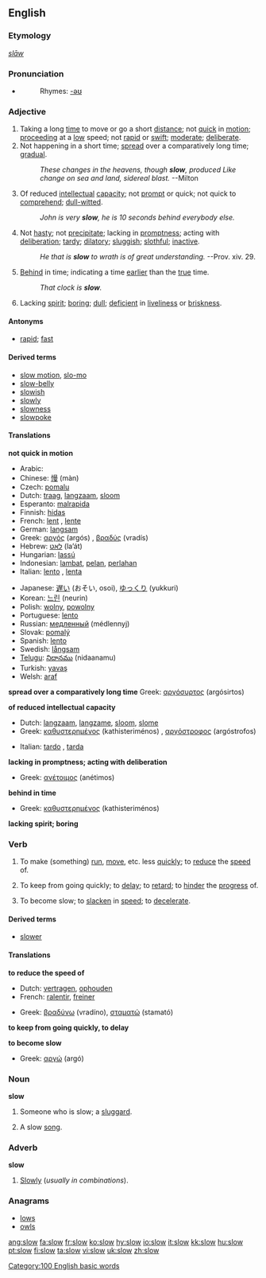 ==English==

===Etymology===
{{OE.}} ''[[slaw|slāw]]''

===Pronunciation===
*{{audio|en-us-slow.ogg|Audio (US)}}
*:Rhymes: [[Rhymes:English:-əʊ|-əʊ]]

===Adjective===
{{en-adj-er}}

# Taking a long [[time]] to move or go a short [[distance]]; not [[quick]] in [[motion]]; [[proceed]]ing at a [[low]] speed; not [[rapid]] or [[swift]]; [[moderate]]; [[deliberate]].
# Not happening in a short time; [[spread]] over a comparatively long time; [[gradual]].
#: ''These changes in the heavens, though '''slow''', produced Like change on sea and land, sidereal blast.'' --Milton
# Of reduced [[intellectual]] [[capacity]]; not [[prompt]] or quick; not quick to [[comprehend]]; [[dull-witted]].
#: ''John is very '''slow''', he is 10 seconds behind everybody else.''
# Not [[hasty]]; not [[precipitate]]; lacking in [[promptness]]; acting with [[deliberation]]; [[tardy]]; [[dilatory]]; [[sluggish]]; [[slothful]]; [[inactive]].
#: ''He that is '''slow''' to wrath is of great understanding.'' --Prov. xiv. 29.
# [[behind|Behind]] in time; indicating a time [[early|earlier]] than the [[true]] time.
#: ''That clock is '''slow'''.''
# Lacking [[spirit]]; [[boring]]; [[dull]]; [[deficient]] in [[liveliness]] or [[briskness]].

====Antonyms====
*[[rapid]]; [[fast]]

====Derived terms====
*[[slow motion]], [[slo-mo]]
*[[slow-belly]]
*[[slowish]]
*[[slowly]]
*[[slowness]]
*[[slowpoke]]

====Translations====
'''not quick in motion'''
{{top}}
*Arabic: {{ARchar|[[بطيء]]}} {{IPAchar|(baʈí’)}}
*Chinese: [[慢]] (màn)
*Czech: [[pomalu]]
*Dutch: [[traag]], [[langzaam]], [[sloom]]
*Esperanto: [[malrapida]]
*Finnish: [[hidas]]
*French: [[lent]] {{m}}, [[lente]] {{f}}
*German: [[langsam]]
*Greek: [[αργός]] (argós) {{m}}, [[βραδύς]] (vradís) {{m}}
*Hebrew: [[לאט]] (la’át)
*Hungarian: [[lassú]]
*Indonesian: [[lambat]], [[pelan]], [[perlahan]]
*Italian: [[lento]] {{m}}, [[lenta]] {{f}}
{{mid}}
*Japanese: [[遅い]] (おそい, osoi), [[ゆっくり]] (yukkuri)
*Korean: [[느린]] (neurin)
*Polish: [[wolny]], [[powolny]]
*Portuguese: [[lento]]
*Russian: [[медленный]] (médlennyj)
*Slovak: [[pomalý]]
*Spanish: [[lento]]
*Swedish: [[långsam]]
*[[Telugu]]: [[నిదానము]] (nidaanamu)
*Turkish: [[yavaş]]
*Welsh: [[araf]]
{{bottom}}

'''spread over a comparatively long time'''
{{top}}
Greek: [[αργόσυρτος]] (argósirtos) {{m}}
{{mid}}
{{bottom}}

'''of reduced intellectual capacity'''
{{top}}
*Dutch: [[langzaam]], [[langzame]], [[sloom]], [[slome]]
*Greek: [[καθυστερημένος]] (kathisteriménos) {{m}}, [[αργόστροφος]] (argóstrofos) {{m}}
{{mid}}
*Italian: [[tardo]] {{m}}, [[tarda]] {{f}}
{{bottom}}

'''lacking in promptness; acting with deliberation'''
{{top}}
*Greek: [[ανέτοιμος]] (anétimos) {{m}}
{{mid}}
{{bottom}}

'''behind in time'''
{{top}}
*Greek: [[καθυστερημένος]] (kathisteriménos) {{m}}
{{mid}}
{{bottom}}

'''lacking spirit; boring'''
{{top}}
{{mid}}
{{bottom}}

===Verb===
{{en-verb}}

# {{transitive}} To make (something) [[run]], [[move]], etc. less [[quickly]]; to [[reduce]] the [[speed]] of.
# {{transitive}} To keep from going quickly; to [[delay]]; to [[retard]]; to [[hinder]] the [[progress]] of.
# {{intransitive}} To become slow; to [[slacken]] in [[speed]]; to [[decelerate]].

====Derived terms====
*[[slower]]

====Translations====
'''to reduce the speed of'''
{{top}}
*Dutch: [[vertragen]], [[ophouden]]
*French: [[ralentir]], [[freiner]]
{{mid}}
*Greek: [[βραδύνω]] (vradíno), [[σταματώ]] (stamató)
{{bottom}}

'''to keep from going quickly, to delay'''
{{top}}
{{mid}}
{{bottom}}

'''to become slow'''
{{top}}
*Greek: [[αργώ]] (argó)
{{mid}}
{{bottom}}

===Noun===
'''slow'''

# Someone who is slow; a [[sluggard]].
# {{music}} A slow [[song]].

===Adverb===
'''slow'''

# {{rare}} [[slowly|Slowly]] (''usually in combinations'').

===Anagrams===
*[[lows]]
*[[owls]]

[[Category:100 English basic words]]

[[ang:slow]]
[[fa:slow]]
[[fr:slow]]
[[ko:slow]]
[[hy:slow]]
[[io:slow]]
[[it:slow]]
[[kk:slow]]
[[hu:slow]]
[[pt:slow]]
[[fi:slow]]
[[ta:slow]]
[[vi:slow]]
[[uk:slow]]
[[zh:slow]]